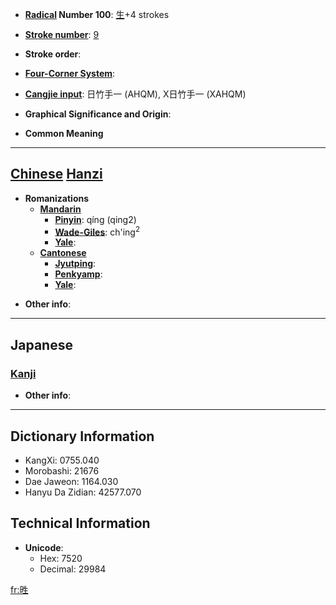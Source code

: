 * '''[[Wiktionary:Chinese radical index| Radical]] Number 100''': [[Wiktionary:Chinese radical index 生|生]]+4 strokes

* '''[[Wiktionary:Chinese total strokes index|Stroke number]]''': [[Wiktionary:Chinese total strokes index 9|9]]

* '''Stroke order''': 

* '''[[Wiktionary:Chinese four corner index|Four-Corner System]]''': 

* '''[[Wiktionary:Chinese Cangjie index|Cangjie input]]''': 日竹手一 (AHQM), X日竹手一 (XAHQM)

* '''Graphical Significance and Origin''': 

* '''Common Meaning'''

----

== [[Chinese]] [[Hanzi]] ==

* '''Romanizations'''
** '''[[Mandarin]]'''
*** '''[[Pinyin]]''': qíng (qing2)
*** '''[[Wade-Giles]]''': ch'ing<sup>2</sup>
*** '''[[Yale]]''': 
** '''[[Cantonese]]'''
*** '''[[Jyutping]]''':
*** '''[[Penkyamp]]''': 
*** '''[[Yale]]''': 

* '''Other info''': 

----

==Japanese==
===[[Kanji]]===
{{kanji|on readings=[[せい]] (sei)|kun readings=}}

* '''Other info''':  

----

== Dictionary Information ==

* KangXi: 0755.040
* Morobashi: 21676
* Dae Jaweon: 1164.030
* Hanyu Da Zidian: 42577.070

== Technical Information ==

* '''Unicode''':
** Hex: 7520
** Decimal: 29984

[[fr:甠]]
